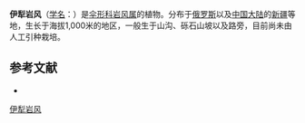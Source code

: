 {{NoteTA|G1=LS}}
{{Speciesbox
| name = 伊犁岩风
| status = 
| status_system = 
| image = 
| genus = Libanotis
| species = iliensis
| authority = (Lipsky) Korov.
}}

'''伊犁岩风'''（[[学名|学名]]：{{lang|la|''Libanotis iliensis''}}）是[[伞形科|伞形科]][[岩风属|岩风属]]的植物。分布于[[俄罗斯|俄罗斯]]以及[[中国大陆|中国大陆]]的[[新疆|新疆]]等地，生长于海拔1,000米的地区，一般生于山沟、砾石山坡以及路旁，目前尚未由人工引种栽培。

== 参考文献 ==
<div class="references-small">
* {{cite web| url =http://www.bioinfo.cn/db05/KmzwSpecies.php?action=view&id=22847| title =伊犁岩风| work =《中国高等植物数据库全库》| publisher =中国科学院微生物研究所| author =昆明植物研究所| accessdate =2009-02-25| deadurl =yes| archiveurl =https://web.archive.org/web/20160305022300/http://www.bioinfo.cn/db05/KmzwSpecies.php?action=view&id=22847| archivedate =2016-03-05}}
</div>
{{Taxonbar|from=Q10885054}}

[[Category:岩风属|伊犁岩风]]


{{Apiales-stub}}